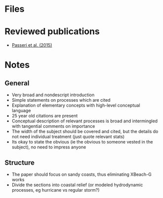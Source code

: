 = Files =

= Reviewed publications =
* [[Passeri et al. (2015)]]

= Notes =
== General ==
* Very broad and nondescript introduction
* Simple statements on processes which are cited
* Explanation of elementary concepts with high-level conceptual language
* 25 year old citations are present
* Conceptual description of relevant processes is broad and intermingled with tangential comments on importance
* The width of the subject should be covered and cited, but the details do not need individual treatment (just quote relevant stats)
* Its okay to state the obvious (ie the obvious to someone vested in the subject), no need to impress anyone

== Structure ==
* The paper should focus on sandy coasts, thus eliminating XBeach-G works
* Divide the sections into coastal relief (or modeled hydrodynamic processes, eg hurricane vs regular storm?)
